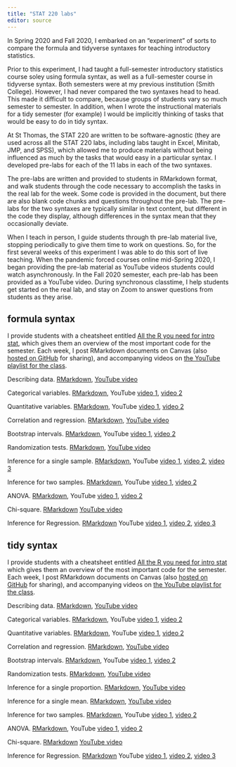 ```yaml
---
title: "STAT 220 labs"
editor: source
---
```


::: lead
In Spring 2020 and Fall 2020, I embarked on an "experiment" of sorts to compare the formula and tidyverse syntaxes for teaching introductory statistics.
:::

Prior to this experiment, I had taught a full-semester introductory statistics course soley using formula syntax, as well as a full-semester course in tidyverse syntax. Both semesters were at my previous institution (Smith College). However, I had never compared the two syntaxes head to head. This made it difficult to compare, because groups of students vary so much semester to semester. In addition, when I wrote the instructional materials for a tidy semester (for example) I would be implicitly thinking of tasks that would be easy to do in tidy syntax.

At St Thomas, the STAT 220 are written to be software-agnostic (they are used across all the STAT 220 labs, including labs taught in Excel, Minitab, JMP, and SPSS), which allowed me to produce materials without being influenced as much by the tasks that would easy in a particular syntax. I developed pre-labs for each of the 11 labs in each of the two syntaxes.

The pre-labs are written and provided to students in RMarkdown format, and walk students through the code necessary to accomplish the tasks in the real lab for the week. Some code is provided in the document, but there are also blank code chunks and questions throughout the pre-lab. The pre-labs for the two syntaxes are typically similar in text content, but different in the code they display, although differences in the syntax mean that they occasionally deviate.

When I teach in person, I guide students through th pre-lab material live, stopping periodically to give them time to work on questions. So, for the first several weeks of this experiment I was able to do this sort of live teaching. When the pandemic forced courses online mid-Spring 2020, I began providing the pre-lab material as YouTube videos students could watch asynchronously. In the Fall 2020 semester, each pre-lab has been provided as a YouTube video. During synchronous classtime, I help students get started on the real lab, and stay on Zoom to answer questions from students as they arise.

## formula syntax

I provide students with a cheatsheet entitled [All the R you need for intro stat](https://github.com/AmeliaMN/STAT220-labs/blob/main/all_the_R_you_need_formula.Rmd), which gives them an overview of the most important code for the semester. Each week, I post RMarkdown documents on Canvas (also [hosted on GitHub](https://github.com/AmeliaMN/STAT220-labs/tree/main/formula) for sharing), and accompanying videos on [the YouTube playlist for the class](https://www.youtube.com/playlist?list=PLik6fAQnSI90bHK9fapPS-eZCUhgROh6S).

Describing data. [RMarkdown](https://github.com/AmeliaMN/STAT220-labs/blob/main/formula/01-STAT_220_DescribingDataPreLab_formula.Rmd), [YouTube video](https://www.youtube.com/watch?v=4cfkNnwJH4A&list=PLik6fAQnSI90bHK9fapPS-eZCUhgROh6S&index=2)

Categorical variables. [RMarkdown](https://github.com/AmeliaMN/STAT220-labs/blob/main/formula/02-STAT_220_CategoricalVariablesPreLab_formula.Rmd), YouTube [video 1](https://www.youtube.com/watch?v=_nztp2ZGd6I&list=PLik6fAQnSI90bHK9fapPS-eZCUhgROh6S&index=3), [video 2](https://www.youtube.com/watch?v=JgejphW9re0&list=PLik6fAQnSI90bHK9fapPS-eZCUhgROh6S&index=4)

Quantitative variables. [RMarkdown](https://github.com/AmeliaMN/STAT220-labs/blob/main/formula/03-STAT_220_QuantitativeVariablesPreLab_formula.Rmd), YouTube [video 1](https://www.youtube.com/watch?v=K0GPIZBJd_0&list=PLik6fAQnSI90bHK9fapPS-eZCUhgROh6S&index=5), [video 2](https://www.youtube.com/watch?v=sdD982FqoYA&list=PLik6fAQnSI90bHK9fapPS-eZCUhgROh6S&index=6)

Correlation and regression. [RMarkdown](https://github.com/AmeliaMN/STAT220-labs/blob/main/formula/04-STAT_220_RegressionPreLab_formula.Rmd), [YouTube video](https://www.youtube.com/watch?v=VVqvEgYkNcs&list=PLik6fAQnSI90bHK9fapPS-eZCUhgROh6S&index=7)

Bootstrap intervals. [RMarkdown](https://github.com/AmeliaMN/STAT220-labs/blob/main/formula/05-STAT_220_BootstrapPreLab-formula.Rmd), YouTube [video 1](https://www.youtube.com/watch?v=AyK0ko_aEWw&list=PLik6fAQnSI90bHK9fapPS-eZCUhgROh6S&index=8), [video 2](https://www.youtube.com/watch?v=31Gy5OnjcPA&list=PLik6fAQnSI90bHK9fapPS-eZCUhgROh6S&index=9)

Randomization tests. [RMarkdown](https://github.com/AmeliaMN/STAT220-labs/blob/main/formula/06-STAT_220_RandomizationPreLab-formula.Rmd), [YouTube video](https://www.youtube.com/watch?v=CuvKLvAGb68&list=PLik6fAQnSI90bHK9fapPS-eZCUhgROh6S&index=10)

Inference for a single sample. [RMarkdown](https://github.com/AmeliaMN/STAT220-labs/blob/main/formula/08-STAT_220_InferenceSinglePreLab-formula.Rmd), YouTube [video 1](https://www.youtube.com/watch?v=MNvJll40ras&list=PLik6fAQnSI90bHK9fapPS-eZCUhgROh6S&index=11), [video 2](https://www.youtube.com/watch?v=51ubvJt3fu4&list=PLik6fAQnSI90bHK9fapPS-eZCUhgROh6S&index=12), [video 3](https://www.youtube.com/watch?v=iQuVZiBqy2s&list=PLik6fAQnSI90bHK9fapPS-eZCUhgROh6S&index=13)


Inference for two samples. [RMarkdown](https://github.com/AmeliaMN/STAT220-labs/blob/main/formula/09-STAT_220_TwoSamplePreLab-formula.Rmd), YouTube [video 1](https://www.youtube.com/watch?v=Mwt1FHU2xVM&list=PLik6fAQnSI90bHK9fapPS-eZCUhgROh6S&index=14), [video 2](https://www.youtube.com/watch?v=m1DDEvAdlKI&list=PLik6fAQnSI90bHK9fapPS-eZCUhgROh6S&index=15)

ANOVA. [RMarkdown](https://github.com/AmeliaMN/STAT220-labs/blob/main/formula/10-STAT_220_ANOVAPreLab-formula.Rmd), YouTube [video 1](https://www.youtube.com/watch?v=v3ozvy6G7Ns&list=PLik6fAQnSI90bHK9fapPS-eZCUhgROh6S&index=16), [video 2](https://www.youtube.com/watch?v=tuYOjkvvwlg&list=PLik6fAQnSI90bHK9fapPS-eZCUhgROh6S&index=17)

Chi-square. [RMarkdown](https://github.com/AmeliaMN/STAT220-labs/blob/main/formula/11-STAT_220_ChiSquarePreLab-formula.Rmd) [YouTube video](https://www.youtube.com/watch?v=UDOno8z9Txw&list=PLik6fAQnSI90bHK9fapPS-eZCUhgROh6S&index=18)

Inference for Regression. [RMarkdown](https://github.com/AmeliaMN/STAT220-labs/blob/main/formula/12-STAT_220_RegressionInferencePreLab-formula.Rmd) YouTube [video 1](https://www.youtube.com/watch?v=KqBatgijU60&list=PLik6fAQnSI90bHK9fapPS-eZCUhgROh6S&index=19), [video 2](https://www.youtube.com/watch?v=MkjiMRhKNt4&list=PLik6fAQnSI90bHK9fapPS-eZCUhgROh6S&index=20), [video 3](https://www.youtube.com/watch?v=Xy8zbV9bA7A&list=PLik6fAQnSI90bHK9fapPS-eZCUhgROh6S&index=21)

## tidy syntax

I provide students with a cheatsheet entitled [All the R you need for intro stat](https://github.com/AmeliaMN/STAT220-labs/blob/main/all_the_R_you_need_tidy.Rmd) which gives them an overview of the most important code for the semester. Each week, I post RMarkdown documents on Canvas (also [hosted on GitHub](https://github.com/AmeliaMN/STAT220-labs/tree/main/tidy) for sharing), and accompanying videos on [the YouTube playlist for the class](https://www.youtube.com/playlist?list=PLik6fAQnSI93eBVuAONFBCVdOd7VFhKQX).

Describing data. [RMarkdown](https://github.com/AmeliaMN/STAT220-labs/blob/main/tidy/01-STAT_220_DescribingDataPreLab_tidy.Rmd), [YouTube video](https://www.youtube.com/watch?v=vMZXK_RJ-_k&list=PLik6fAQnSI93eBVuAONFBCVdOd7VFhKQX&index=2)

Categorical variables. [RMarkdown](https://github.com/AmeliaMN/STAT220-labs/blob/main/tidy/02-STAT_220_CategoricalVariablesPreLab_tidy.Rmd), YouTube [video 1](https://www.youtube.com/watch?v=Ir-LeWndP70&list=PLik6fAQnSI93eBVuAONFBCVdOd7VFhKQX&index=3), [video 2](https://www.youtube.com/watch?v=Q3HJSCG3GOQ&list=PLik6fAQnSI93eBVuAONFBCVdOd7VFhKQX&index=4)

Quantitative variables. [RMarkdown](https://github.com/AmeliaMN/STAT220-labs/blob/main/tidy/03-STAT_220_QuantitativeVariablesPreLab_tidy.Rmd), YouTube [video 1](https://www.youtube.com/watch?v=f2TKQYizfqA&list=PLik6fAQnSI93eBVuAONFBCVdOd7VFhKQX&index=5), [video 2](https://www.youtube.com/watch?v=siB6pydmQYY&list=PLik6fAQnSI93eBVuAONFBCVdOd7VFhKQX&index=6)

Correlation and regression. [RMarkdown](https://github.com/AmeliaMN/STAT220-labs/blob/main/tidy/04-STAT_220_RegressionPreLab_tidy.Rmd), [YouTube video](https://www.youtube.com/watch?v=j5mu5XcJD_w&list=PLik6fAQnSI93eBVuAONFBCVdOd7VFhKQX&index=7)

Bootstrap intervals. [RMarkdown](https://github.com/AmeliaMN/STAT220-labs/blob/main/tidy/05-STAT_220_BootstrapPreLab-tidy.Rmd), YouTube [video 1](https://www.youtube.com/watch?v=FE6_NrUXgMI&list=PLik6fAQnSI93eBVuAONFBCVdOd7VFhKQX&index=8), [video 2](https://www.youtube.com/watch?v=IPQaqi6rP0o&list=PLik6fAQnSI93eBVuAONFBCVdOd7VFhKQX&index=9)

Randomization tests. [RMarkdown](https://github.com/AmeliaMN/STAT220-labs/blob/main/tidy/06-STAT_220_RandomizationPreLab-tidy.Rmd), [YouTube video](https://www.youtube.com/watch?v=2KwN-JrVfwQ&list=PLik6fAQnSI93eBVuAONFBCVdOd7VFhKQX&index=10)

Inference for a single proportion. [RMarkdown](https://github.com/AmeliaMN/STAT220-labs/blob/main/tidy/07-STAT_220_InferenceSingleProportionPreLab-tidy.Rmd), [YouTube video](https://www.youtube.com/watch?v=H8msMGkUmp0&list=PLik6fAQnSI93eBVuAONFBCVdOd7VFhKQX&index=11)

Inference for a single mean. [RMarkdown](https://github.com/AmeliaMN/STAT220-labs/blob/main/tidy/08-STAT_220_InferenceSingleMeanPreLab-tidy.Rmd), [YouTube video](https://www.youtube.com/watch?v=VvjImYrUobA&list=PLik6fAQnSI93eBVuAONFBCVdOd7VFhKQX&index=12)

Inference for two samples. [RMarkdown](https://github.com/AmeliaMN/STAT220-labs/blob/main/tidy/09-STAT_220_TwoSamplePreLab-tidy.Rmd), YouTube [video 1](https://www.youtube.com/watch?v=4zVAN4gqAmQ&list=PLik6fAQnSI93eBVuAONFBCVdOd7VFhKQX&index=13), [video 2](https://www.youtube.com/watch?v=lvZphz3-oXE&list=PLik6fAQnSI93eBVuAONFBCVdOd7VFhKQX&index=14)

ANOVA. [RMarkdown](https://github.com/AmeliaMN/STAT220-labs/blob/main/tidy/10-STAT_220_ANOVAPreLab-tidy.Rmd), YouTube [video 1](https://www.youtube.com/watch?v=iul28zUiCM4&list=PLik6fAQnSI93eBVuAONFBCVdOd7VFhKQX&index=15), [video 2](https://www.youtube.com/watch?v=kXJOwsRqd8g&list=PLik6fAQnSI93eBVuAONFBCVdOd7VFhKQX&index=16)

Chi-square. [RMarkdown](https://github.com/AmeliaMN/STAT220-labs/blob/main/tidy/11-STAT_220_ChiSquarePreLab-tidy.Rmd) [YouTube video](https://www.youtube.com/watch?v=WfNRZfd9z-Y&list=PLik6fAQnSI93eBVuAONFBCVdOd7VFhKQX&index=17)

Inference for Regression. [RMarkdown](https://github.com/AmeliaMN/STAT220-labs/blob/main/tidy/12-STAT_220_RegressionInferencePreLab-tidy.Rmd) YouTube [video 1](https://www.youtube.com/watch?v=TY30JLeYwKA&list=PLik6fAQnSI93eBVuAONFBCVdOd7VFhKQX&index=18), [video 2](https://www.youtube.com/watch?v=MkjiMRhKNt4&list=PLik6fAQnSI93eBVuAONFBCVdOd7VFhKQX&index=19), [video 3](https://www.youtube.com/watch?v=Xy8zbV9bA7A&list=PLik6fAQnSI93eBVuAONFBCVdOd7VFhKQX&index=20)
